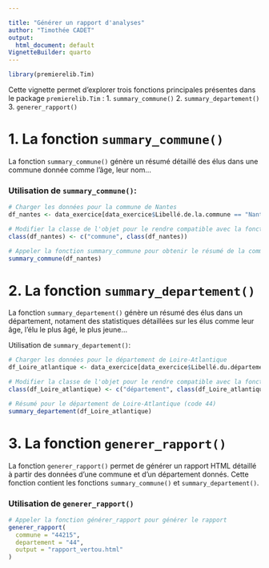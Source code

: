 ```yaml
---

title: "Générer un rapport d'analyses"
author: "Timothée CADET"
output: 
  html_document: default
VignetteBuilder: quarto
---
```


```r
library(premierelib.Tim)
```

Cette vignette permet d'explorer trois fonctions principales présentes dans le package `premierelib.Tim` :
1. `summary_commune()`
2. `summary_departement()`
3. `generer_rapport()`


# 1. La fonction `summary_commune()`

La fonction `summary_commune()` génère un résumé détaillé des élus dans une commune donnée comme l'âge, leur nom...

### Utilisation de `summary_commune()`:
```r
# Charger les données pour la commune de Nantes
df_nantes <- data_exercice[data_exercice$Libellé.de.la.commune == "Nantes", ]

# Modifier la classe de l'objet pour le rendre compatible avec la fonction summary_commune
class(df_nantes) <- c("commune", class(df_nantes))

# Appeler la fonction summary_commune pour obtenir le résumé de la commune
summary_commune(df_nantes)

```

# 2. La fonction `summary_departement()`

La fonction `summary_departement()` génère un résumé des élus dans un département, notament des statistiques détaillées sur les élus comme leur âge, l'élu le plus âgé, le plus jeune...

Utilisation de `summary_departement()`:
```r
# Charger les données pour le département de Loire-Atlantique
df_Loire_atlantique <- data_exercice[data_exercice$Libellé.du.département == "Loire-Atlantique", ]

# Modifier la classe de l'objet pour le rendre compatible avec la fonction summary_departement
class(df_Loire_atlantique) <- c("département", class(df_Loire_atlantique))

# Résumé pour le département de Loire-Atlantique (code 44)
summary_departement(df_Loire_atlantique)

```

# 3. La fonction `generer_rapport()`

La fonction `generer_rapport()` permet de générer un rapport HTML détaillé à partir des données d’une commune et d’un département donnés. Cette fonction contient les fonctions `summary_commune()` et `summary_departement()`.

### Utilisation de `generer_rapport()`
```r
# Appeler la fonction générer_rapport pour générer le rapport
generer_rapport(
  commune = "44215",        
  departement = "44",        
  output = "rapport_vertou.html"  
)

```
